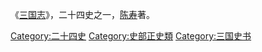 《[[三国志|三国志]]》，二十四史之一，[[陈寿|陈寿]]著。

[[Category:二十四史|Category:二十四史]]
[[Category:史部正史類|Category:史部正史類]]
[[Category:三国史书|Category:三国史书]]